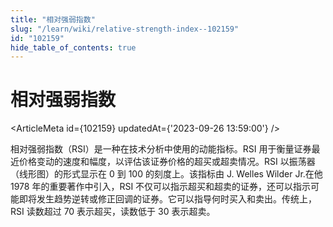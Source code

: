 ```yaml
---
title: "相对强弱指数"
slug: "/learn/wiki/relative-strength-index--102159"
id: "102159"
hide_table_of_contents: true
---
```



# 相对强弱指数

<ArticleMeta id={102159} updatedAt={'2023-09-26 13:59:00'} />
<div className='border-solid border-b border-t-0 my-4 border-[var(--ifm-color-gray-300)]' />

相对强弱指数（RSI）是一种在技术分析中使用的动能指标。RSI 用于衡量证券最近价格变动的速度和幅度，以评估该证券价格的超买或超卖情况。RSI 以振荡器（线形图）的形式显示在 0 到 100 的刻度上。该指标由 J. Welles Wilder Jr.在他 1978 年的重要著作中引入，RSI 不仅可以指示超买和超卖的证券，还可以指示可能即将发生趋势逆转或修正回调的证券。它可以指导何时买入和卖出。传统上，RSI 读数超过 70 表示超买，读数低于 30 表示超卖。
